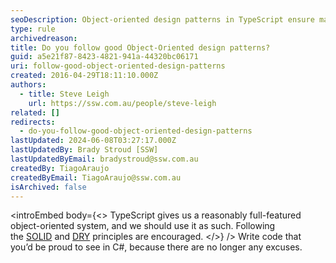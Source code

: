 ```yaml
---
seoDescription: Object-oriented design patterns in TypeScript ensure maintainable and scalable code through SOLID principles and DRY practices.
type: rule
archivedreason:
title: Do you follow good Object-Oriented design patterns?
guid: a5e21f87-8423-4821-941a-44320bc06171
uri: follow-good-object-oriented-design-patterns
created: 2016-04-29T18:11:10.000Z
authors:
  - title: Steve Leigh
    url: https://ssw.com.au/people/steve-leigh
related: []
redirects:
  - do-you-follow-good-object-oriented-design-patterns
lastUpdated: 2024-06-08T03:27:17.000Z
lastUpdatedBy: Brady Stroud [SSW]
lastUpdatedByEmail: bradystroud@ssw.com.au
createdBy: TiagoAraujo
createdByEmail: TiagoAraujo@ssw.com.au
isArchived: false
---
```


<introEmbed
  body={<>
TypeScript gives us a reasonably full-featured object-oriented system, and we should use it as such. Following the [SOLID](https://en.wikipedia.org/wiki/SOLID_%28object-oriented_design%29) and [DRY](https://en.wikipedia.org/wiki/Don%27t_repeat_yourself) principles are encouraged.
  </>}
/>
Write code that you’d be proud to see in C#, because there are no longer any excuses.

